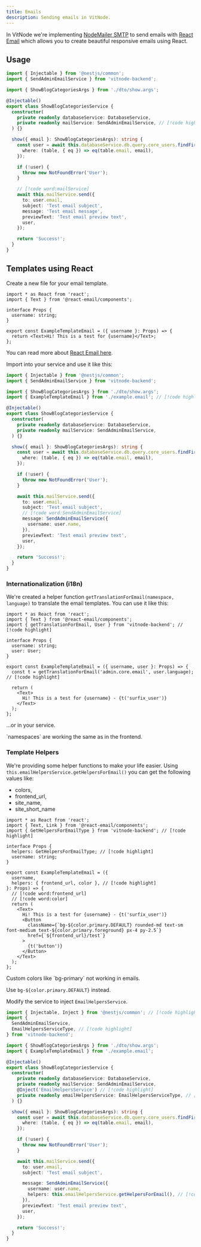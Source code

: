 ```yaml
---
title: Emails
description: Sending emails in VitNode.
---
```


In VitNode we're implementing [NodeMailer SMTP](https://nodemailer.com/) to send emails with [React Email](https://react.email/) which allows you to create beautiful responsive emails using React.

## Usage

```ts title="backend/plugins/blog/categories/show/show.service.ts"
import { Injectable } from '@nestjs/common';
import { SendAdminEmailService } from 'vitnode-backend';

import { ShowBlogCategoriesArgs } from './dto/show.args';

@Injectable()
export class ShowBlogCategoriesService {
  constructor(
    private readonly databaseService: DatabaseService,
    private readonly mailService: SendAdminEmailService, // [!code highlight]
  ) {}

  show({ email }: ShowBlogCategoriesArgs): string {
    const user = await this.databaseService.db.query.core_users.findFirst({
      where: (table, { eq }) => eq(table.email, email),
    });

    if (!user) {
      throw new NotFoundError('User');
    }

    // [!code word:mailService]
    await this.mailService.send({
      to: user.email,
      subject: 'Test email subject',
      message: 'Test email message',
      previewText: 'Test email preview text',
      user,
    });

    return 'Success!';
  }
}
```

## Templates using React


<Steps>
<Step>

Create a new file for your email template.

```tsx title="backend/plugins/blog/categories/show/example.email.tsx"
import * as React from 'react';
import { Text } from '@react-email/components';

interface Props {
  username: string;
}

export const ExampleTemplateEmail = ({ username }: Props) => {
  return <Text>Hi! This is a test for {username}</Text>;
};
```

You can read more about [React Email here](https://react.email/docs/introduction).

</Step>
<Step>

Import into your service and use it like this:

```ts title="backend/plugins/blog/categories/show/show.service.ts"
import { Injectable } from '@nestjs/common';
import { SendAdminEmailService } from 'vitnode-backend';

import { ShowBlogCategoriesArgs } from './dto/show.args';
import { ExampleTemplateEmail } from './example.email'; // [!code highlight]

@Injectable()
export class ShowBlogCategoriesService {
  constructor(
    private readonly databaseService: DatabaseService,
    private readonly mailService: SendAdminEmailService,
  ) {}

  show({ email }: ShowBlogCategoriesArgs): string {
    const user = await this.databaseService.db.query.core_users.findFirst({
      where: (table, { eq }) => eq(table.email, email),
    });

    if (!user) {
      throw new NotFoundError('User');
    }

    await this.mailService.send({
      to: user.email,
      subject: 'Test email subject',
      // [!code word:SendAdminEmailService]
      message: SendAdminEmailService({
        username: user.name,
      }),
      previewText: 'Test email preview text',
      user,
    });

    return 'Success!';
  }
}
```

</Step>
</Steps>

### Internationalization (i18n)

We're created a helper function `getTranslationForEmail(namespace, language)` to translate the email templates. You can use it like this:

```tsx
import * as React from 'react';
import { Text } from '@react-email/components';
import { getTranslationForEmail, User } from 'vitnode-backend'; // [!code highlight]

interface Props {
  username: string;
  user: User;
}

export const ExampleTemplateEmail = ({ username, user }: Props) => {
  const t = getTranslationForEmail('admin.core.email', user.language); // [!code highlight]

  return (
    <Text>
      Hi! This is a test for {username} - {t('surfix_user')}
    </Text>
  );
};
```

...or in your service.


<Callout title="Schema GraphQL">
  `namespaces` are working the same as in the frontend.
</Callout>

### Template Helpers

We're providing some helper functions to make your life easier. Using `this.emailHelpersService.getHelpersForEmail()` you can get the following values like:

- colors,
- frontend_url,
- site_name,
- site_short_name

<Steps>
<Step>

```tsx title="backend/plugins/blog/categories/show/example.email.tsx"
import * as React from 'react';
import { Text, Link } from '@react-email/components';
import { GetHelpersForEmailType } from 'vitnode-backend'; // [!code highlight]

interface Props {
  helpers: GetHelpersForEmailType; // [!code highlight]
  username: string;
}

export const ExampleTemplateEmail = ({
  username,
  helpers: { frontend_url, color }, // [!code highlight]
}: Props) => {
  // [!code word:frontend_url]
  // [!code word:color]
  return (
    <Text>
      Hi! This is a test for {username} - {t('surfix_user')}
      <Button
        className={`bg-${color.primary.DEFAULT} rounded-md text-sm font-medium text-${color.primary.foreground} px-4 py-2.5`}
        href={`${frontend_url}/test`}
      >
        {t('button')}
      </Button>
    </Text>
  );
};
```

<Callout title="Custom Colors" type="warn">
  Custom colors like `bg-primary` not working in emails.

Use `bg-${color.primary.DEFAULT}` instead.

</Callout>

</Step>
<Step>

Modify the service to inject `EmailHelpersService`.

```ts title="backend/plugins/blog/categories/show/show.service.ts"
import { Injectable, Inject } from '@nestjs/common'; // [!code highlight]
import {
  SendAdminEmailService,
  EmailHelpersServiceType, // [!code highlight]
} from 'vitnode-backend';

import { ShowBlogCategoriesArgs } from './dto/show.args';
import { ExampleTemplateEmail } from './example.email';

@Injectable()
export class ShowBlogCategoriesService {
  constructor(
    private readonly databaseService: DatabaseService,
    private readonly mailService: SendAdminEmailService,
    @Inject('EmailHelpersService') // [!code highlight]
    private readonly emailHelpersService: EmailHelpersServiceType, // [!code highlight]
  ) {}

  show({ email }: ShowBlogCategoriesArgs): string {
    const user = await this.databaseService.db.query.core_users.findFirst({
      where: (table, { eq }) => eq(table.email, email),
    });

    if (!user) {
      throw new NotFoundError('User');
    }

    await this.mailService.send({
      to: user.email,
      subject: 'Test email subject',

      message: SendAdminEmailService({
        username: user.name,
        helpers: this.emailHelpersService.getHelpersForEmail(), // [!code highlight]
      }),
      previewText: 'Test email preview text',
      user,
    });

    return 'Success!';
  }
}
```

</Step>
</Steps>
